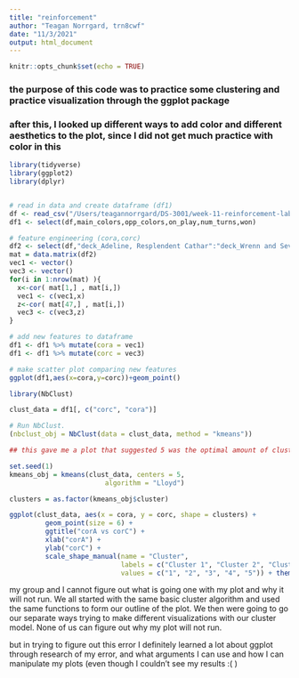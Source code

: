 ```yaml
---
title: "reinforcement"
author: "Teagan Norrgard, trn8cwf"
date: "11/3/2021"
output: html_document
---
```


```r
knitr::opts_chunk$set(echo = TRUE)
```

### the purpose of this code was to practice some clustering and practice visualization through the ggplot package
### after this, I looked up different ways to add color and different aesthetics to the plot, since I did not get much practice with color in this

```r
library(tidyverse)
library(ggplot2)
library(dplyr)


# read in data and create dataframe (df1)
df <- read_csv("/Users/teagannorrgard/DS-3001/week-11-reinforcement-lab/data-summary.csv")
df1 <- select(df,main_colors,opp_colors,on_play,num_turns,won)

# feature engineering (cora,corc)
df2 <- select(df,"deck_Adeline, Resplendent Cathar":"deck_Wrenn and Seven")
mat = data.matrix(df2)
vec1 <- vector()
vec3 <- vector()
for(i in 1:nrow(mat) ){
  x<-cor( mat[1,] , mat[i,])
  vec1 <- c(vec1,x)
  z<-cor( mat[47,] , mat[i,])
  vec3 <- c(vec3,z)
}

# add new features to dataframe
df1 <- df1 %>% mutate(cora = vec1)
df1 <- df1 %>% mutate(corc = vec3)

# make scatter plot comparing new features
ggplot(df1,aes(x=cora,y=corc))+geom_point()
```


```r
library(NbClust)

clust_data = df1[, c("corc", "cora")]

# Run NbClust.
(nbclust_obj = NbClust(data = clust_data, method = "kmeans"))

## this gave me a plot that suggested 5 was the optimal amount of clusters

set.seed(1)
kmeans_obj = kmeans(clust_data, centers = 5, 
                        algorithm = "Lloyd")

clusters = as.factor(kmeans_obj$cluster)
```

```r
ggplot(clust_data, aes(x = cora, y = corc, shape = clusters) + 
         geom_point(size = 6) +
         ggtitle("corA vs corC") +
         xlab("corA") +
         ylab("corC") +
         scale_shape_manual(name = "Cluster",
                            labels = c("Cluster 1", "Cluster 2", "Cluster 3", "Cluster 4", "Cluster 5"),
                            values = c("1", "2", "3", "4", "5")) + theme_light())
```
my group and I cannot figure out what is going one with my plot and why it will not run. We all started with the same basic cluster algorithm and used the same functions to form our outline of the plot. We then were going to go our separate ways trying to make different visualizations with our cluster model. None of us can figure out why my plot will not run.

but in trying to figure out this error I definitely learned a lot about ggplot through research of my error, and what arguments I can use and how I can manipulate my plots (even though I couldn't see my results :( )


